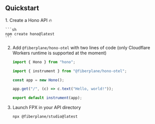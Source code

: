 
## Quickstart

<Steps>
1. Create a Hono API 🔥

    ```sh
    npm create hono@latest
    ```

2. Add `@fiberplane/hono-otel` with two lines of code (only Cloudflare Workers runtime is supported at the moment)

   ```ts ins={"Import the instrument function":2-3} ins={"Wrap your application with instrument":8-9}
   import { Hono } from "hono";

   import { instrument } from "@fiberplane/hono-otel";

   const app = new Hono();

   app.get("/", (c) => c.text("Hello, world!"));

   export default instrument(app);
   ```

3. Launch FPX in your API directory
   ```sh
   npx @fiberplane/studio@latest
   ```

</Steps>

